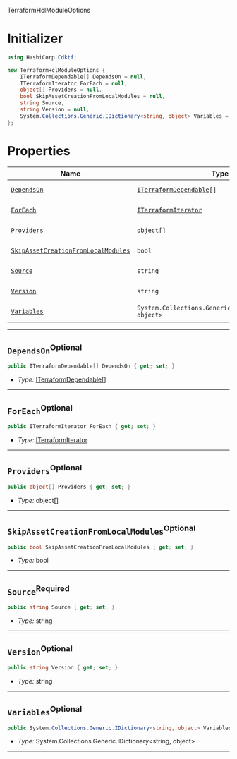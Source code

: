  TerraformHclModuleOptions <a name="TerraformHclModuleOptions" id="cdktf.TerraformHclModuleOptions"></a>

# Initializer <a name="Initializer" id="cdktf.TerraformHclModuleOptions.Initializer"></a>

```csharp
using HashiCorp.Cdktf;

new TerraformHclModuleOptions {
    ITerraformDependable[] DependsOn = null,
    ITerraformIterator ForEach = null,
    object[] Providers = null,
    bool SkipAssetCreationFromLocalModules = null,
    string Source,
    string Version = null,
    System.Collections.Generic.IDictionary<string, object> Variables = null
};
```

# Properties <a name="Properties" id="Properties"></a>

| **Name** | **Type** | **Description** |
| --- | --- | --- |
| <code><a href="#cdktf.TerraformHclModuleOptions.property.dependsOn">DependsOn</a></code> | <code><a href="#cdktf.ITerraformDependable">ITerraformDependable</a>[]</code> | *No description.* |
| <code><a href="#cdktf.TerraformHclModuleOptions.property.forEach">ForEach</a></code> | <code><a href="#cdktf.ITerraformIterator">ITerraformIterator</a></code> | *No description.* |
| <code><a href="#cdktf.TerraformHclModuleOptions.property.providers">Providers</a></code> | <code>object[]</code> | *No description.* |
| <code><a href="#cdktf.TerraformHclModuleOptions.property.skipAssetCreationFromLocalModules">SkipAssetCreationFromLocalModules</a></code> | <code>bool</code> | *No description.* |
| <code><a href="#cdktf.TerraformHclModuleOptions.property.source">Source</a></code> | <code>string</code> | *No description.* |
| <code><a href="#cdktf.TerraformHclModuleOptions.property.version">Version</a></code> | <code>string</code> | *No description.* |
| <code><a href="#cdktf.TerraformHclModuleOptions.property.variables">Variables</a></code> | <code>System.Collections.Generic.IDictionary<string, object></code> | *No description.* |

---

## `DependsOn`<sup>Optional</sup> <a name="DependsOn" id="cdktf.TerraformHclModuleOptions.property.dependsOn"></a>

```csharp
public ITerraformDependable[] DependsOn { get; set; }
```

- *Type:* <a href="#cdktf.ITerraformDependable">ITerraformDependable</a>[]

---

## `ForEach`<sup>Optional</sup> <a name="ForEach" id="cdktf.TerraformHclModuleOptions.property.forEach"></a>

```csharp
public ITerraformIterator ForEach { get; set; }
```

- *Type:* <a href="#cdktf.ITerraformIterator">ITerraformIterator</a>

---

## `Providers`<sup>Optional</sup> <a name="Providers" id="cdktf.TerraformHclModuleOptions.property.providers"></a>

```csharp
public object[] Providers { get; set; }
```

- *Type:* object[]

---

## `SkipAssetCreationFromLocalModules`<sup>Optional</sup> <a name="SkipAssetCreationFromLocalModules" id="cdktf.TerraformHclModuleOptions.property.skipAssetCreationFromLocalModules"></a>

```csharp
public bool SkipAssetCreationFromLocalModules { get; set; }
```

- *Type:* bool

---

## `Source`<sup>Required</sup> <a name="Source" id="cdktf.TerraformHclModuleOptions.property.source"></a>

```csharp
public string Source { get; set; }
```

- *Type:* string

---

## `Version`<sup>Optional</sup> <a name="Version" id="cdktf.TerraformHclModuleOptions.property.version"></a>

```csharp
public string Version { get; set; }
```

- *Type:* string

---

## `Variables`<sup>Optional</sup> <a name="Variables" id="cdktf.TerraformHclModuleOptions.property.variables"></a>

```csharp
public System.Collections.Generic.IDictionary<string, object> Variables { get; set; }
```

- *Type:* System.Collections.Generic.IDictionary<string, object>

---
